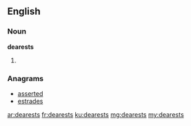 ==English==

===Noun===
'''dearests'''

# {{plural of|dearest}}

===Anagrams===
* [[asserted#English|asserted]]
* [[estrades#English|estrades]]

[[ar:dearests]]
[[fr:dearests]]
[[ku:dearests]]
[[mg:dearests]]
[[my:dearests]]